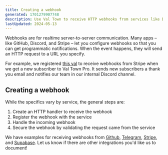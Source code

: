```yaml
---
title: Creating a webhook
generated: 1701279907748
description: Use Val Town to receive HTTP webhooks from services like Discord or Stripe
lastUpdated: 2024-05-13
---
```



Webhooks are for realtime server-to-server communication. Many apps – like GitHub,
Discord, and Stripe – let you configure webhooks so that you can get programmatic notifications.
When the event happens, they will send an HTTP request to a URL you specify.

For example, we registered
[this val](https://www.val.town/v/stevekrouse/newStripeEvent) to receive webhooks from Stripe
when we get a new subscriber to Val Town Pro. It sends new subscribers a thank you email and notifies our team in our internal Discord channel.

## Creating a webhook

While the specifics vary by service, the general steps are:

1. Create an HTTP handler to receive the webhook
2. Register the webhook with the service
3. Handle the incoming webhook
4. Secure the webhook by validating the request came from the service

We have examples for receiving webhooks from [Github](/integrations/github/receiving-a-github-webhook), [Telegram](/integrations/telegram/#2-create-a-webhook-handler-to-receive-messages), [Stripe](/integrations/stripe/#example-val-town-stripe-webhook), and [Supabase](/integrations/supabase). Let us know if there are other integrations you'd like us to document!
